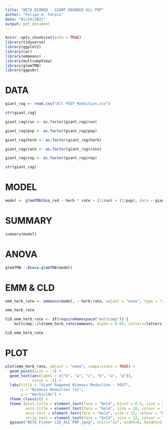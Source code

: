 ```yaml
---
title: "BETA BIORED - GIANT RAGWEED ALL POP"
author: "Felipe A. Faleco"
date: "01/26/2021"
output: pdf_document
---
```


```r

knitr::opts_chunk$set(echo = TRUE)
library(tidyverse)
library(ggplot2)
library(car)
library(emmeans)
library(multcompView)
library(glmmTMB)
library(ggpubr)

```


# DATA

```r

giant_rag <- read.csv("All POST_Reduction.csv")

str(giant_rag)

giant_rag$run <- as.factor(giant_rag$run)

giant_rag$pop <- as.factor(giant_rag$pop)

giant_rag$herb <- as.factor(giant_rag$herb)

giant_rag$rate <- as.factor(giant_rag$rate)

giant_rag$rep <- as.factor(giant_rag$rep)

str(giant_rag)

```


# MODEL

```r

model <- glmmTMB(bio_red ~ herb * rate + (1|run) + (1|pop), data = giant_rag, beta_family(link = "logit"))

```


# SUMMARY

```r

summary(model)

```


# ANOVA

```r

glmmTMB:::Anova.glmmTMB(model)

```


# EMM & CLD

```r

emm_herb_rate <- emmeans(model, ~ herb|rate, adjust = "none", type = "response", contr = "pairwise")

emm_herb_rate

CLD_emm_herb_rate <- if(requireNamespace("multcomp")) {
    multcomp::cld(emm_herb_rate$emmeans, alpha = 0.05, Letters=letters, adjust="none", reversed = TRUE)}

CLD_emm_herb_rate

```


# PLOT

```r

plot(emm_herb_rate, adjust = "none", comparisons = TRUE) + 
  geom_point(size = -1) +
  geom_text(aes(label = c("b", "a", "c", "b", "a", "a")),
            vjust = -1) +
  labs(title = "Giant Ragweed Biomass Reduction - POST", 
       x = "Biomass Reduction (%)", 
       y = "Herbicide") + 
  theme_classic() + 
  theme (plot.title = element_text(face = "bold", hjust = 0.5, size = 20, colour = "darkgreen"), 
         axis.title = element_text(face = "bold", size = 18, colour = "darkgreen"), 
         axis.text = element_text(face = "bold", size = 12, colour = "black"),
         strip.text = element_text(face = "bold", size = 12, colour = "black")) +
  ggsave("BETA Fisher LSD_ALL POP.jpeg", units="in", width=8, height=5, dpi=600)

```

